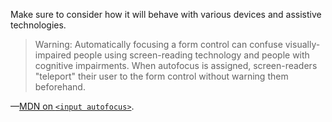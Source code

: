 Make sure to consider how it will behave with various devices and assistive technologies.

> Warning: Automatically focusing a form control can confuse visually-impaired people using screen-reading technology and people with cognitive impairments. When autofocus is assigned, screen-readers "teleport" their user to the form control without warning them beforehand.

—[MDN on `<input autofocus>`](https://developer.mozilla.org/en-US/docs/Web/HTML/Element/input#autofocus).
